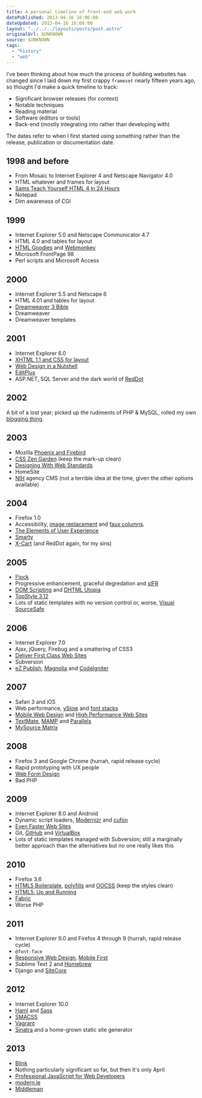 ```yaml
---
title: A personal timeline of front-end web work
datePublished: 2013-04-16 16:06:00
dateUpdated: 2013-04-16 16:06:00
layout: "../../../layouts/posts/post.astro"
originalUrl: $UNKNOWN
source: $UNKNOWN
tags:
  - "history"
  - "web"
---
```


I've been thinking about how much the process of building websites has changed since I laid down my first crappy `frameset` nearly fifteen years ago, so thought I'd make a quick timeline to track:

- Significant browser releases (for context)
- Notable techniques
- Reading material
- Software (editors or tools)
- Back-end (mostly integrating into rather than developing with)

The dates refer to when I first started using something rather than the release, publication or documentation date.

## 1998 and before

- From Mosaic to Internet Explorer 4 and Netscape Navigator 4.0
- HTML whatever and frames for layout
- [Sams Teach Yourself HTML 4 in 24 Hours](https://www.informit.com/store/sams-teach-yourself-html-4-in-24-hours-9780672317248)
- Notepad
- Dim awareness of CGI

## 1999

- Internet Explorer 5.0 and Netscape Communicator 4.7
- HTML 4.0 and tables for layout
- [HTML Goodies](http://www.htmlgoodies.com/) and [Webmonkey](http://www.webmonkey.com/)
- Microsoft FrontPage 98
- Perl scripts and Microsoft Access

## 2000

- Internet Explorer 5.5 and Netscape 6
- HTML 4.01 and tables for layout
- [Dreamweaver 3 Bible](http://www.amazon.com/Dreamweaver%C2%AE-Bible-Joseph-W-Lowery/dp/0764534580)
- Dreamweaver
- Dreamweaver templates

## 2001

- Internet Explorer 6.0
- [XHTML 1.1 and CSS for layout](http://alistapart.com/article/journey)
- [Web Design in a Nutshell](http://shop.oreilly.com/product/9781565925151.do)
- [EditPlus](http://www.editplus.com/)
- ASP.NET, SQL Server and the dark world of [RedDot](https://en.wikipedia.org/wiki/RedDot)

## 2002

A bit of a lost year; picked up the rudiments of PHP &amp; MySQL, rolled my own [blogging thing](http://www.guardian.co.uk/technology/2002/sep/26/onlinesupplement).

## 2003

- Mozilla [Phoenix and Firebird](https://en.wikipedia.org/wiki/History_of_Firefox)
- [CSS Zen Garden](http://www.csszengarden.com/) (keep the mark-up clean)
- [Designing With Web Standards](http://www.zeldman.com/dwws/)
- HomeSite
- [NIH](https://en.wikipedia.org/wiki/Not_invented_here) agency CMS (not a terrible idea at the time, given the other options available)

## 2004

- Firefox 1.0
- Accessibility, [image replacement](http://www.mezzoblue.com/tests/revised-image-replacement/) and [faux columns](http://alistapart.com/article/fauxcolumns).
- [The Elements of User Experience](http://www.jjg.net/elements/)
- [Smarty](https://en.wikipedia.org/wiki/Smarty)
- [X-Cart](http://www.x-cart.com/) (and RedDot again, for my sins)

## 2005

- [Flock](https://en.wikipedia.org/wiki/Flock_%28web_browser%29)
- Progressive enhancement, graceful degredation and [sIFR](http://www.mikeindustries.com/blog/sifr/)
- [DOM Scripting](http://domscripting.com/) and [DHTML Utopia](http://www.sitepoint.com/books/dhtml1/)
- [TopStyle 3.12](https://en.wikipedia.org/wiki/TopStyle)
- Lots of static templates with no version control or, worse, [Visual SourceSafe](https://en.wikipedia.org/wiki/Microsoft_Visual_SourceSafe)

## 2006

- Internet Explorer 7.0
- Ajax, jQuery, Firebug and a smattering of CSS3
- [Deliver First Class Web Sites](http://www.sitepoint.com/books/checklists1/)
- Subversion
- [eZ Publish](http://ez.no/), [Magnolia](http://www.magnolia-cms.com/) and [CodeIgniter](http://ellislab.com/codeigniter)

## 2007

- Safari 3 and iOS
- Web performance, [ySlow](http://developer.yahoo.com/yslow/) and [font stacks](http://24ways.org/2007/increase-your-font-stacks-with-font-matrix/)
- [Mobile Web Design](http://mobilewebbook.com/) and [High Performance Web Sites](http://stevesouders.com/hpws/)
- [TextMate](http://macromates.com/), [MAMP](http://www.mamp.info/en/index.html) and [Parallels](http://www.parallels.com/)
- [MySource Matrix](https://en.wikipedia.org/wiki/MySource_Matrix)

## 2008

- Firefox 3 and Google Chrome (hurrah, rapid release cycle)
- Rapid prototyping with UX people
- [Web Form Design](http://www.lukew.com/resources/web_form_design.asp)
- Bad PHP

## 2009

- Internet Explorer 8.0 and Android
- Dynamic script loaders, [Modernizr](http://modernizr.com/) and [cufón](http://cufon.shoqolate.com/generate/)
- [Even Faster Web Sites](http://stevesouders.com/efws/)
- Git, [GitHub](https://github.com/) and [VirtualBox](https://www.virtualbox.org/)
- Lots of static templates managed with Subversion; still a marginally better approach than the alternatives but no one really likes this

## 2010

- Firefox 3.6
- [HTML5 Boilerplate](http://html5boilerplate.com/), [polyfills](http://remysharp.com/2010/10/08/what-is-a-polyfill/) and [OOCSS](https://github.com/stubbornella/oocss/) (keep the styles clean)
- [HTML5: Up and Running](http://diveintohtml5.info/)
- [Fabric](http://fabfile.org/)
- Worse PHP

## 2011

- Internet Explorer 9.0 and Firefox 4 through 9 (hurrah, rapid release cycle)
- `@font-face`
- [Responsive Web Design](http://www.abookapart.com/products/responsive-web-design), [Mobile First](http://www.abookapart.com/products/mobile-first)
- Sublime Text 2 and [Homebrew](http://brew.sh/)
- Django and [SiteCore](http://www.sitecore.net/)

## 2012

- Internet Explorer 10.0
- [Haml](http://haml.info/) and [Sass](http://sass-lang.com/)
- [SMACSS](http://smacss.com/)
- [Vagrant](http://www.vagrantup.com/)
- [Sinatra](http://www.sinatrarb.com/) and a home-grown static site generator

## 2013

- [Blink](http://blog.chromium.org/2013/04/blink-rendering-engine-for-chromium.html)
- Nothing particularly significant so far, but then it's only April
- [Professional JavaScript for Web Developers](http://www.wrox.com/WileyCDA/WroxTitle/Professional-JavaScript-for-Web-Developers-3rd-Edition.productCd-1118026691.html)
- [modern.ie](http://www.modern.ie/)
- [Middleman](http://middlemanapp.com/)

